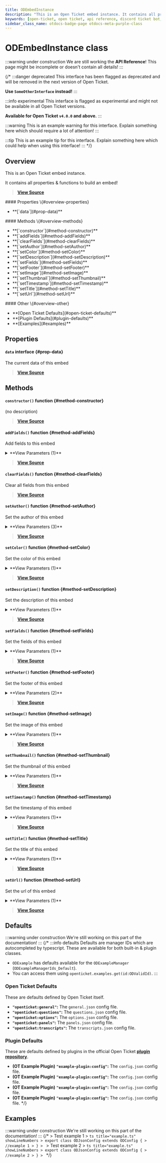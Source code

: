 ```yaml
---
title: ODEmbedInstance
description: "This is an Open Ticket embed instance. It contains all properties & functions to build an embed!"
keywords: [open-ticket, open ticket, api reference, discord ticket bot, class]
sidebar_class_name: otdocs-badge-page otdocs-meta-purple-class
---
```

<head>
    <link rel="apple-touch-icon" href="/img/logo_vertical.png"/>
</head>

# ODEmbedInstance <M color="purple">class</M>

:::warning under construction
We are still working the **API Reference**! This page might be incomplete or doesn't contain all details!
:::

{/*
:::danger deprecated
This interface has been flagged as deprecated and will be removed in the next version of Open Ticket.

**Use `SomeOtherInterface` instead!**
:::

:::info experimental
This interface is flagged as experimental and might not be available in all Open Ticket versions.

**Available for Open Ticket `v4.0.0` and above.**
:::

:::warning
This is an example warning for this interface. Explain something here which should require a lot of attention!
:::

:::tip
This is an example tip for this interface. Explain something here which could help when using this interface!
:::
*/}

## Overview
This is an Open Ticket embed instance.

It contains all properties & functions to build an embed!

> [**View Source**](https://otgithub.dj-dj.be/tree/main/src/core/api/modules/builder.ts#L693)

<FlexHorizontal>
<div style={{width:"30%"}} className="otdocs-flex-mobile-width">
    #### Properties \{#overview-properties}
    <ul>
        <li>**[`data`](#prop-data)**</li>
    </ul>
</div>
<div style={{width:"30%"}} className="otdocs-flex-mobile-width">
    #### Methods \{#overview-methods}
    <ul>
        <li>**[`constructor`](#method-constructor)**</li>
        <li>**[`addFields`](#method-addFields)**</li>
        <li>**[`clearFields`](#method-clearFields)**</li>
        <li>**[`setAuthor`](#method-setAuthor)**</li>
        <li>**[`setColor`](#method-setColor)**</li>
        <li>**[`setDescription`](#method-setDescription)**</li>
        <li>**[`setFields`](#method-setFields)**</li>
        <li>**[`setFooter`](#method-setFooter)**</li>
        <li>**[`setImage`](#method-setImage)**</li>
        <li>**[`setThumbnail`](#method-setThumbnail)**</li>
        <li>**[`setTimestamp`](#method-setTimestamp)**</li>
        <li>**[`setTitle`](#method-setTitle)**</li>
        <li>**[`setUrl`](#method-setUrl)**</li>
    </ul>
</div>
<div style={{width:"30%"}} className="otdocs-flex-mobile-width">
    #### Other \{#overview-other}
    <ul>
        <li>**[Open Ticket Defaults](#open-ticket-defaults)**</li>
        <li>**[Plugin Defaults](#plugin-defaults)**</li>
        <li>**[Examples](#examples)**</li>
    </ul>
</div>
</FlexHorizontal>

## Properties
<Divider></Divider>
#### `data` <M color="gray">interface</M> <ApiBlock><ApiUrl url="interface:ODEmbedData" label="api.ODEmbedData"/></ApiBlock> \{#prop-data}
The current data of this embed

> [**View Source**](https://otgithub.dj-dj.be/tree/main/src/core/api/modules/builder.ts#L695)

<Divider></Divider>

## Methods
<Divider></Divider>
#### `constructor()` <M color="orange">function</M> <ApiBlock><ApiUrl url="class:ODEmbedInstance" label="api.ODEmbedInstance"/></ApiBlock> \{#method-constructor}
(no description)



> [**View Source**](https://otgithub.dj-dj.be)

<Divider></Divider>
#### `addFields()` <M color="orange">function</M> <ApiBlock><ApiUrl url="class:ODEmbedInstance" label="api.ODEmbedInstance"/></ApiBlock> \{#method-addFields}
Add fields to this embed

<details>
<summary>**View Parameters (1)**</summary>
- **`fields`:** <M color="pink">array</M> <ApiBlock><ApiUrl url="type:ODInterfaceWithPartialProperty" label="api.ODInterfaceWithPartialProperty"/>[]</ApiBlock> - Parameter Description Lorem Ipsum.
</details>

> [**View Source**](https://otgithub.dj-dj.be/tree/main/src/core/api/modules/builder.ts#L766)

<Divider></Divider>
#### `clearFields()` <M color="orange">function</M> <ApiBlock><ApiUrl url="class:ODEmbedInstance" label="api.ODEmbedInstance"/></ApiBlock> \{#method-clearFields}
Clear all fields from this embed



> [**View Source**](https://otgithub.dj-dj.be/tree/main/src/core/api/modules/builder.ts#L777)

<Divider></Divider>
#### `setAuthor()` <M color="orange">function</M> <ApiBlock><ApiUrl url="class:ODEmbedInstance" label="api.ODEmbedInstance"/></ApiBlock> \{#method-setAuthor}
Set the author of this embed

<details>
<summary>**View Parameters (3)**</summary>
- **`text`:** <M color="brown">type</M> <ApiBlock><ApiUrl url="js:null" label="null"/>|<ApiUrl url="js:string" label="string"/></ApiBlock> - Parameter Description Lorem Ipsum.
- **`image`:** <M color="brown">type</M> <ApiBlock><ApiUrl url="js:null" label="null"/>|<ApiUrl url="js:string" label="string"/></ApiBlock> - Parameter Description Lorem Ipsum.
- **`url`:** <M color="brown">type</M> <ApiBlock><ApiUrl url="js:null" label="null"/>|<ApiUrl url="js:string" label="string"/></ApiBlock> - Parameter Description Lorem Ipsum.
</details>

> [**View Source**](https://otgithub.dj-dj.be/tree/main/src/core/api/modules/builder.ts#L732)

<Divider></Divider>
#### `setColor()` <M color="orange">function</M> <ApiBlock><ApiUrl url="class:ODEmbedInstance" label="api.ODEmbedInstance"/></ApiBlock> \{#method-setColor}
Set the color of this embed

<details>
<summary>**View Parameters (1)**</summary>
- **`color`:** <M color="brown">type</M> <ApiBlock><ApiUrl url="js:null" label="null"/>|<ApiUrl url="https://discord.js.org/docs/packages/discord.js/main/ColorResolvable:TypeAlias" label="discord.ColorResolvable"/></ApiBlock> - Parameter Description Lorem Ipsum.
</details>

> [**View Source**](https://otgithub.dj-dj.be/tree/main/src/core/api/modules/builder.ts#L717)

<Divider></Divider>
#### `setDescription()` <M color="orange">function</M> <ApiBlock><ApiUrl url="class:ODEmbedInstance" label="api.ODEmbedInstance"/></ApiBlock> \{#method-setDescription}
Set the description of this embed

<details>
<summary>**View Parameters (1)**</summary>
- **`description`:** <M color="brown">type</M> <ApiBlock><ApiUrl url="js:null" label="null"/>|<ApiUrl url="js:string" label="string"/></ApiBlock> - Parameter Description Lorem Ipsum.
</details>

> [**View Source**](https://otgithub.dj-dj.be/tree/main/src/core/api/modules/builder.ts#L727)

<Divider></Divider>
#### `setFields()` <M color="orange">function</M> <ApiBlock><ApiUrl url="class:ODEmbedInstance" label="api.ODEmbedInstance"/></ApiBlock> \{#method-setFields}
Set the fields of this embed

<details>
<summary>**View Parameters (1)**</summary>
- **`fields`:** <M color="pink">array</M> <ApiBlock><ApiUrl url="type:ODInterfaceWithPartialProperty" label="api.ODInterfaceWithPartialProperty"/>[]</ApiBlock> - Parameter Description Lorem Ipsum.
</details>

> [**View Source**](https://otgithub.dj-dj.be/tree/main/src/core/api/modules/builder.ts#L755)

<Divider></Divider>
#### `setFooter()` <M color="orange">function</M> <ApiBlock><ApiUrl url="class:ODEmbedInstance" label="api.ODEmbedInstance"/></ApiBlock> \{#method-setFooter}
Set the footer of this embed

<details>
<summary>**View Parameters (2)**</summary>
- **`text`:** <M color="brown">type</M> <ApiBlock><ApiUrl url="js:null" label="null"/>|<ApiUrl url="js:string" label="string"/></ApiBlock> - Parameter Description Lorem Ipsum.
- **`image`:** <M color="brown">type</M> <ApiBlock><ApiUrl url="js:null" label="null"/>|<ApiUrl url="js:string" label="string"/></ApiBlock> - Parameter Description Lorem Ipsum.
</details>

> [**View Source**](https://otgithub.dj-dj.be/tree/main/src/core/api/modules/builder.ts#L739)

<Divider></Divider>
#### `setImage()` <M color="orange">function</M> <ApiBlock><ApiUrl url="class:ODEmbedInstance" label="api.ODEmbedInstance"/></ApiBlock> \{#method-setImage}
Set the image of this embed

<details>
<summary>**View Parameters (1)**</summary>
- **`image`:** <M color="brown">type</M> <ApiBlock><ApiUrl url="js:null" label="null"/>|<ApiUrl url="js:string" label="string"/></ApiBlock> - Parameter Description Lorem Ipsum.
</details>

> [**View Source**](https://otgithub.dj-dj.be/tree/main/src/core/api/modules/builder.ts#L745)

<Divider></Divider>
#### `setThumbnail()` <M color="orange">function</M> <ApiBlock><ApiUrl url="class:ODEmbedInstance" label="api.ODEmbedInstance"/></ApiBlock> \{#method-setThumbnail}
Set the thumbnail of this embed

<details>
<summary>**View Parameters (1)**</summary>
- **`thumbnail`:** <M color="brown">type</M> <ApiBlock><ApiUrl url="js:null" label="null"/>|<ApiUrl url="js:string" label="string"/></ApiBlock> - Parameter Description Lorem Ipsum.
</details>

> [**View Source**](https://otgithub.dj-dj.be/tree/main/src/core/api/modules/builder.ts#L750)

<Divider></Divider>
#### `setTimestamp()` <M color="orange">function</M> <ApiBlock><ApiUrl url="class:ODEmbedInstance" label="api.ODEmbedInstance"/></ApiBlock> \{#method-setTimestamp}
Set the timestamp of this embed

<details>
<summary>**View Parameters (1)**</summary>
- **`timestamp`:** <M color="brown">type</M> <ApiBlock><ApiUrl url="js:null" label="null"/>|<ApiUrl url="js:number" label="number"/>|<ApiUrl url="js:date" label="Date"/></ApiBlock> - Parameter Description Lorem Ipsum.
</details>

> [**View Source**](https://otgithub.dj-dj.be/tree/main/src/core/api/modules/builder.ts#L782)

<Divider></Divider>
#### `setTitle()` <M color="orange">function</M> <ApiBlock><ApiUrl url="class:ODEmbedInstance" label="api.ODEmbedInstance"/></ApiBlock> \{#method-setTitle}
Set the title of this embed

<details>
<summary>**View Parameters (1)**</summary>
- **`title`:** <M color="brown">type</M> <ApiBlock><ApiUrl url="js:null" label="null"/>|<ApiUrl url="js:string" label="string"/></ApiBlock> - Parameter Description Lorem Ipsum.
</details>

> [**View Source**](https://otgithub.dj-dj.be/tree/main/src/core/api/modules/builder.ts#L712)

<Divider></Divider>
#### `setUrl()` <M color="orange">function</M> <ApiBlock><ApiUrl url="class:ODEmbedInstance" label="api.ODEmbedInstance"/></ApiBlock> \{#method-setUrl}
Set the url of this embed

<details>
<summary>**View Parameters (1)**</summary>
- **`url`:** <M color="brown">type</M> <ApiBlock><ApiUrl url="js:null" label="null"/>|<ApiUrl url="js:string" label="string"/></ApiBlock> - Parameter Description Lorem Ipsum.
</details>

> [**View Source**](https://otgithub.dj-dj.be/tree/main/src/core/api/modules/builder.ts#L722)

<Divider></Divider>

## Defaults
:::warning under construction
We're still working on this part of the documentation!
:::
{/*
:::info defaults
Defaults are manager IDs which are autocompleted by typescript. These are available for both built-in & plugin classes.
- `ODExample` has defaults available for the `ODExampleManager` (`ODExampleManagerIds_Default`).
- You can access them using `openticket.examples.get(id:ODValidId)`.
:::

### Open Ticket Defaults
These are defaults defined by Open Ticket itself.
- **`"openticket:general"`:** The `general.json` config file.
- **`"openticket:questions"`:** The `questions.json` config file.
- **`"openticket:options"`:** The `options.json` config file.
- **`"openticket:panels"`:** The `panels.json` config file.
- **`"openticket:transcripts"`:** The `transcripts.json` config file.

### Plugin Defaults
These are defaults defined by plugins in the official Open Ticket [**plugin repository**](https://odplugins.dj-dj.be/tree/main/open-ticket).
- <C color="blue">**(OT Example Plugin)**</C> **`"example-plugin:config"`:** The `config.json` config file.
- <C color="blue">**(OT Example Plugin)**</C> **`"example-plugin:config"`:** The `config.json` config file.
- <C color="blue">**(OT Example Plugin)**</C> **`"example-plugin:config"`:** The `config.json` config file.
- <C color="blue">**(OT Example Plugin)**</C> **`"example-plugin:config"`:** The `config.json` config file.
*/}

## Examples
:::warning under construction
We're still working on this part of the documentation!
:::
{/*
<Tabs>
    <TabItem value="First Example">
    > Test example 1
    > ```ts title="example.ts" showLineNumbers
    > export class ODJsonConfig extends ODConfig {
    >     //example 1
    > }
    > ```
    </TabItem>
    <TabItem value="Second Example">
    > Test example 2
    > ```ts title="example.ts" showLineNumbers
    > export class ODJsonConfig extends ODConfig {
    >     //example 2
    > }
    > ```
    </TabItem>
</Tabs>
*/}
